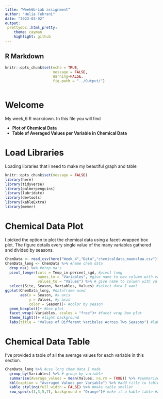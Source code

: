 ```yaml
---
title: "Week6b-Lab assignment"
author: "Helia Tehrani"
date: "2023-03-02"
output:
 prettydoc::html_pretty:
    theme: cayman
    highlight: github 
---
```


## R Markdown

```r
knitr::opts_chunk$set(echo = TRUE,
                      message = FALSE,
                      Warning=FALSE,
                      fig.path = "../Output/")
                      
```
# Welcome
My week_6 R markdown. In this file you will find

-  **Plot of Chemical Data**
-  **Table of Averaged Values per Variable in Chemical Data**

# Load Libraries
Loading libraries that I need to make my beautiful graph and table
```r
knitr::opts_chunk$set(message = FALSE)
library(here)
library(tidyverse)
library(palmerpenguins)
library(lubridate)
library(devtools)
library(kableExtra)
library(memer)
```

# Chemical Data Plot
I picked the option to plot the chemical data using a facet-wrapped box plot. The figure details every single value of the many variables gathered and divided by seasons.
```r
ChemData <- read_csv(here("Week_4","Data","chemicaldata_maunalua.csv")) #read data in
ChemData_long <- ChemData %>% #name chem data
  drop_na() %>% #drop na's
  pivot_longer(cols = Temp_in:percent_sgd, #pivot long
               names_to = "Variables", #give name to new column with variable names
               values_to = "Values") %>% # give name to column with values
  select(Site, Season, Variables, Values) #select data I want
ggplot(ChemData_long, #dataframe used
       aes(x = Season, #x axis
           y = Values, #y axis
           color = Season))+ #color by season
  geom_boxplot()+ #box plot
  facet_wrap(~Variables, scales = "free")+ #facet wrap box plot
  theme_light()+ #light background
  labs(title = "Values of Different Varibales Across Two Seasons") #labels
```

# Chemical Data Table
I've provided a table of all the average values for each variable in this section.
```r
ChemData_long %>% #use long chem data I made
  group_by(Variables) %>% # group by variable
  summarise(Average_values = mean(Values, na.rm = TRUE)) %>% #summarise all values for variables
  kbl(caption = "Averaged Values per Variable") %>% #add title to table
  kable_styling(full_width = FALSE) %>% #make table smaller
  row_spec(c(1,3,5,7), background = "Orange")# make it a kable table #add color to every other row
```